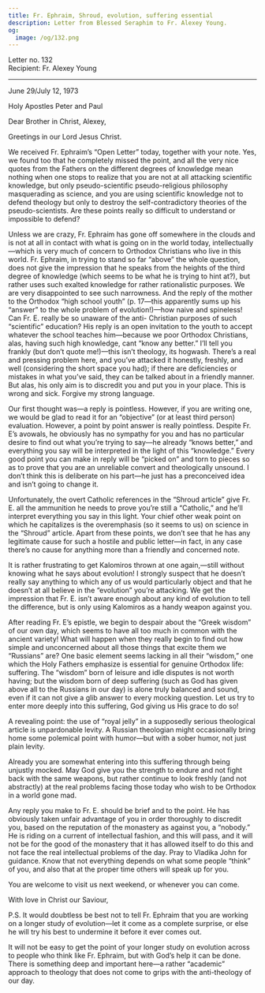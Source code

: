 ```yaml
---
title: Fr. Ephraim, Shroud, evolution, suffering essential
description: Letter from Blessed Seraphim to Fr. Alexey Young.
og:
  image: /og/132.png
---
```


<div style={{textAlign:'right', fontFamily:'monospace'}}>Letter no. 132</div>
<div style={{textAlign:'left', fontFamily:'monospace'}}>Recipient: Fr. Alexey Young</div>

---

June 29/July 12, 1973

Holy Apostles Peter and Paul

Dear Brother in Christ, Alexey,

Greetings in our Lord Jesus Christ.

We received Fr. Ephraim’s “Open Letter” today, together with your note. Yes, we found too that he completely missed the point, and all the very nice quotes from the Fathers on the different degrees of knowledge mean nothing when one stops to realize that you are not at all attacking scientific knowledge, but only pseudo-scientific pseudo-religious philosophy masquerading as science, and you are using scientific knowledge not to defend theology but only to destroy the self-contradictory theories of the pseudo-scientists. Are these points really so difficult to understand or impossible to defend?

Unless we are crazy, Fr. Ephraim has gone off somewhere in the clouds and is not at all in contact with what is going on in the world today, intellectually—which is very much of concern to Orthodox Christians who live in this world. Fr. Ephraim, in trying to stand so far “above” the whole question, does not give the impression that he speaks from the heights of the third degree of knowledge (which seems to be what he is trying to hint at?), but rather uses such exalted knowledge for rather rationalistic purposes. We are very disappointed to see such narrowness. And the reply of the mother to the Orthodox “high school youth” (p. 17—this apparently sums up his “answer” to the whole problem of evolution!)—how naive and spineless! Can Fr. E. really be so unaware of the anti- Christian purposes of such “scientific” education? His reply is an open invitation to the youth to accept whatever the school teaches him—because we poor Orthodox Christians, alas, having such high knowledge, cant “know any better.” I’ll tell you frankly (but don’t quote me!)—this isn’t theology, its hogwash. There’s a real and pressing problem here, and you’ve attacked it honestly, freshly, and well (considering the short space you had); if there are deficiencies or mistakes in what you’ve said, they can be talked about in a friendly manner. But alas, his only aim is to discredit you and put you in your place. This is wrong and sick. Forgive my strong language.

Our first thought was—a reply is pointless. However, if you are writing one, we would be glad to read it for an “objective” (or at least third person) evaluation. However, a point by point answer is really pointless. Despite Fr. E’s avowals, he obviously has no sympathy for you and has no particular desire to find out what you’re trying to say—he already “knows better,” and everything you say will be interpreted in the light of this “knowledge.” Every good point you can make in reply will be “picked on” and torn to pieces so as to prove that you are an unreliable convert and theologically unsound. I don’t think this is deliberate on his part—he just has a preconceived idea and isn’t going to change it.

Unfortunately, the overt Catholic references in the “Shroud article” give Fr. E. all the ammunition he needs to prove you’re still a “Catholic,” and he’ll interpret everything you say in this light. Your chief other weak point on which he capitalizes is the overemphasis (so it seems to us) on science in the “Shroud” article. Apart from these points, we don’t see that he has any legitimate cause for such a hostile and public letter—in fact, in any case there’s no cause for anything more than a friendly and concerned note.

It is rather frustrating to get Kalomiros thrown at one again,—still without knowing what he says about evolution! I strongly suspect that he doesn’t really say anything to which any of us would particularly object and that he doesn’t at all believe in the “evolution” you’re attacking. We get the impression that Fr. E. isn’t aware enough about any kind of evolution to tell the difference, but is only using Kalomiros as a handy weapon against you.

After reading Fr. E’s epistle, we begin to despair about the “Greek wisdom” of our own day, which seems to have all too much in common with the ancient variety! What will happen when they really begin to find out how simple and unconcerned about all those things that excite them we “Russians” are? One basic element seems lacking in all their “wisdom,” one which the Holy Fathers emphasize is essential for genuine Orthodox life: suffering. The “wisdom” born of leisure and idle disputes is not worth having; but the wisdom born of deep suffering (such as God has given above all to the Russians in our day) is alone truly balanced and sound, even if it can not give a glib answer to every mocking question. Let us try to enter more deeply into this suffering, God giving us His grace to do so!

A revealing point: the use of “royal jelly” in a supposedly serious theological article is unpardonable levity. A Russian theologian might occasionally bring home some polemical point with humor—but with a sober humor, not just plain levity.

Already you are somewhat entering into this suffering through being unjustly mocked. May God give you the strength to endure and not fight back with the same weapons, but rather continue to look freshly (and not abstractly) at the real problems facing those today who wish to be Orthodox in a world gone mad.

Any reply you make to Fr. E. should be brief and to the point. He has obviously taken unfair advantage of you in order thoroughly to discredit you, based on the reputation of the monastery as against you, a “nobody.” He is riding on a current of intellectual fashion, and this will pass, and it will not be for the good of the monastery that it has allowed itself to do this and not face the real intellectual problems of the day. Pray to Vladika John for guidance. Know that not everything depends on what some people “think” of you, and also that at the proper time others will speak up for you.

You are welcome to visit us next weekend, or whenever you can come.

With love in Christ our Saviour,

P.S. It would doubtless be best not to tell Fr. Ephraim that you are working on a longer study of evolution—let it come as a complete surprise, or else he will try his best to undermine it before it ever comes out.

It will not be easy to get the point of your longer study on evolution across to people who think like Fr. Ephraim, but with God’s help it can be done. There is something deep and important here—a rather “academic” approach to theology that does not come to grips with the anti-theology of our day.
